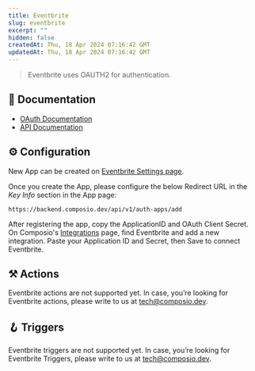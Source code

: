 ```yaml
---
title: Eventbrite
slug: eventbrite
excerpt: ""
hidden: false
createdAt: Thu, 18 Apr 2024 07:16:42 GMT
updatedAt: Thu, 18 Apr 2024 07:16:42 GMT
--- 
```

> Eventbrite uses OAUTH2 for authentication.
## 📔 Documentation

- [OAuth Documentation](https://www.eventbrite.com/platform/docs/authentication)
- [API Documentation](https://www.eventbrite.com/platform/api/)

## ⚙️ Configuration

<Tip>New App can be created on [Eventbrite Settings page](https://www.eventbrite.com/account-settings/apps).</Tip>

Once you create the App, please configure the below Redirect URL in the _Key Info_ section in the App page:


```
https://backend.composio.dev/api/v1/auth-apps/add
```

After registering the app, copy the ApplicationID and OAuth Client Secret. On Composio's [Integrations](https://app.composio.dev/apps) page, find Eventbrite and add a new integration. Paste your Application ID and Secret, then Save to connect Eventbrite.


## ⚒️ Actions

Eventbrite actions are not supported yet. In case, you’re looking for Eventbrite actions, please write to us at tech@composio.dev.

## 🪝 Triggers

Eventbrite triggers are not supported yet. In case, you’re looking for Eventbrite Triggers, please write to us at tech@composio.dev.
